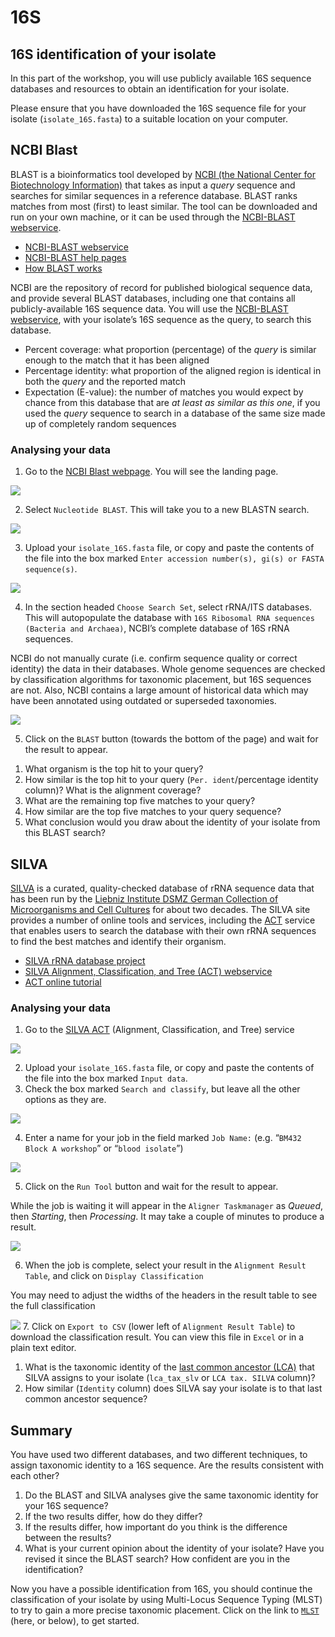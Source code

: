 # 16S

## 16S identification of your isolate

In this part of the workshop, you will use publicly available 16S sequence databases and resources to obtain an identification for your isolate.

::: { .callout-important }
Please ensure that you have downloaded the 16S sequence file for your isolate (`isolate_16S.fasta`) to a suitable location on your computer.
:::

## NCBI Blast

BLAST is a bioinformatics tool developed by [NCBI (the National Center for Biotechnology Information)](https://www.ncbi.nlm.nih.gov/) that takes as input a _query_ sequence and searches for similar sequences in a reference database. BLAST ranks matches from most (first) to least similar. The tool can be downloaded and run on your own machine, or it can be used through the [NCBI-BLAST webservice](https://blast.ncbi.nlm.nih.gov/Blast.cgi).

- [NCBI-BLAST webservice](https://blast.ncbi.nlm.nih.gov/Blast.cgi)
- [NCBI-BLAST help pages](https://blast.ncbi.nlm.nih.gov/doc/blast-help/)
- [How BLAST works](https://www.nlm.nih.gov/ncbi/workshops/2022-10_Basic-Web-BLAST/how-blast-works.html)

NCBI are the repository of record for published biological sequence data, and provide several BLAST databases, including one that contains all publicly-available 16S sequence data. You will use the [NCBI-BLAST webservice](https://blast.ncbi.nlm.nih.gov/Blast.cgi), with your isolate's 16S sequence as the query, to search this database. 

::: { .callout-tip title="BLAST reports a number of useful measures for each match"}
- Percent coverage: what proportion (percentage) of the _query_ is similar enough to the match that it has been aligned
- Percentage identity: what proportion of the aligned region is identical in both the _query_ and the reported match
- Expectation (E-value): the number of matches you would expect by chance from this database that are _at least as similar as this one_, if you used the _query_ sequence to search in a database of the same size made up of completely random sequences
:::

### Analysing your data

1. Go to the [NCBI Blast webpage](https://blast.ncbi.nlm.nih.gov/Blast.cgi). You will see the landing page.

![](assets/images/blast_16s/01-landing_page.png)

2. Select `Nucleotide BLAST`. This will take you to a new BLASTN search.

![](assets/images/blast_16s/02-blast_search_fields.png)

3. Upload your `isolate_16S.fasta` file, or copy and paste the contents of the file into the box marked `Enter accession number(s), gi(s) or FASTA sequence(s)`.

![](assets/images/blast_16s/03-blast_query.png)

4. In the section headed `Choose Search Set`, select rRNA/ITS databases. This will autopopulate the database with `16S Ribosomal RNA sequences (Bacteria and Archaea)`, NCBI's complete database of 16S rRNA sequences.

::: { .callout-caution }
NCBI do not manually curate (i.e. confirm sequence quality or correct identity) the data in their databases. Whole genome sequences are checked by classification algorithms for taxonomic placement, but 16S sequences are not. Also, NCBI contains a large amount of historical data which may have been annotated using outdated or superseded taxonomies.
:::

![](assets/images/blast_16s/04-blast_database.png)

5. Click on the `BLAST` button (towards the bottom of the page) and wait for the result to appear.

::: { .callout-important title="Questions"}
1. What organism is the top hit to your query?
2. How similar is the top hit to your query (`Per. ident`/percentage identity column)? What is the alignment coverage?
3. What are the remaining top five matches to your query?
4. How similar are the top five matches to your query sequence?
5. What conclusion would you draw about the identity of your isolate from this BLAST search?
:::

## SILVA

[SILVA](https://www.arb-silva.de/) is a curated, quality-checked database of rRNA sequence data that has been run by the [Liebniz Institute DSMZ German Collection of Microorganisms and Cell Cultures](https://www.dsmz.de/) for about two decades. The SILVA site provides a number of online tools and services, including the [ACT](https://www.arb-silva.de/aligner) service that enables users to search the database with their own rRNA sequences to find the best matches and identify their organism.

- [SILVA rRNA database project](https://www.arb-silva.de/)
- [SILVA Alignment, Classification, and Tree (ACT) webservice](https://www.arb-silva.de/aligner)
- [ACT online tutorial](https://www.arb-silva.de/documentation/act-tutorial/)

### Analysing your data

1. Go to the [SILVA ACT](https://www.arb-silva.de/aligner) (Alignment, Classification, and Tree) service

![](assets/images/silva_16s/01-silva.png)

2. Upload your `isolate_16S.fasta` file, or copy and paste the contents of the file into the box marked `Input data`.
3. Check the box marked `Search and classify`, but leave all the other options as they are.

![](assets/images/silva_16s/02-silva.png)

4. Enter a name for your job in the field marked `Job Name:` (e.g. "`BM432 Block A workshop`" or "`blood isolate`")

![](assets/images/silva_16s/03-silva.png)

5. Click on the `Run Tool` button and wait for the result to appear.

::: { .callout-note }
While the job is waiting it will appear in the `Aligner Taskmanager` as _Queued_, then _Starting_, then _Processing_. It may take a couple of minutes to produce a result.
:::

![](assets/images/silva_16s/04-silva.png)

6. When the job is complete, select your result in the `Alignment Result Table`, and click on `Display Classification` 

::: { .callout-tip }
You may need to adjust the widths of the headers in the result table to see the full classification
:::

![](assets/images/silva_16s/05-silva.png)
7. Click on `Export to CSV` (lower left of `Alignment Result Table`) to download the classification result. You can view this file in `Excel` or in a plain text editor.

::: { .callout-important title="Questions"}
1. What is the taxonomic identity of the [last common ancestor (LCA)](https://evolution.berkeley.edu/glossary/most-recent-common-ancestor/) that SILVA assigns to your isolate (`lca_tax_slv` or `LCA tax. SILVA` column)?
2. How similar (`Identity` column) does SILVA say your isolate is to that last common ancestor sequence?
:::

## Summary

You have used two different databases, and two different techniques, to assign taxonomic identity to a 16S sequence. Are the results consistent with each other?

::: { .callout-important title="Questions"}
1. Do the BLAST and SILVA analyses give the same taxonomic identity for your 16S sequence?
2. If the two results differ, how do they differ?
3. If the results differ, how important do you think is the difference between the results?
4. What is your current opinion about the identity of your isolate? Have you revised it since the BLAST search? How confident are you in the identification?
:::

::: { .callout-tip title="Continue your identification"}
Now you have a possible identification from 16S, you should continue the classification of your isolate by using Multi-Locus Sequence Typing (MLST) to try to gain a more precise taxonomic placement. Click on the link to [`MLST`](mlst.qmd) (here, or below), to get started.
:::

